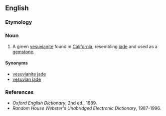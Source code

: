 ==English==
{{wikipedia}}

===Etymology===
{{suffix|California|ite|lang=en}}

===Noun===
{{en-noun|~}}

# {{lb|en|mineral}} A green [[vesuvianite]] found in [[California]], resembling [[jade]] and used as a [[gemstone]].

====Synonyms====
* [[vesuvianite jade]]
* [[vesuvian jade]]

===References===
* ''Oxford English Dictionary'', 2nd ed., 1989.
* ''Random House Webster's Unabridged Electronic Dictionary'', 1987-1996.